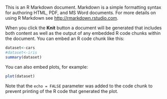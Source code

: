 This is an R Markdown document. Markdown is a simple formatting syntax for authoring HTML, PDF, and MS Word documents. For more details on using R Markdown see <http://rmarkdown.rstudio.com>.

When you click the **Knit** button a document will be generated that includes both content as well as the output of any embedded R code chunks within the document. You can embed an R code chunk like this:

```r
dataset<-cars
#dataset<-iris
summary(dataset)
```

You can also embed plots, for example:

```r
plot(dataset)
```

Note that the `echo = FALSE` parameter was added to the code chunk to prevent printing of the R code that generated the plot.
